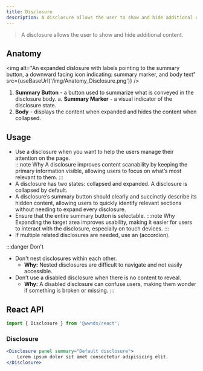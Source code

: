 ```yaml
---
title: Disclosure
description: A disclosure allows the user to show and hide additional content.
---
```



> A disclosure allows the user to show and hide additional content.

## Anatomy

<img
	alt="An expanded dislosure with labels pointing to the summary button, a downward facing icon indicating: summary marker, and body text"
	src={useBaseUrl('/img/Anatomy_Disclosure.png')}
/>

1. **Summary Button** - a button used to summarize what is conveyed in the disclosure body.
	a. **Summary Marker** - a visual indicator of the disclosure state.
1. **Body** - displays the content when expanded and hides the content when collapsed.

## Usage

- Use a disclosure when you want to help the users manage their attention on the page.  
	:::note Why
	A disclosure improves content scanability by keeping the primary information visible, allowing users to focus on what’s most relevant to them.
	:::
- A disclosure has two states: collapsed and expanded. A disclosure is collapsed by default.
- A disclosure’s summary button should clearly and succinctly describe its hidden content, allowing users to quickly identify relevant sections without needing to expand every disclosure.
- Ensure that the entire summary button is selectable.
	:::note Why
	Expanding the target area improves usability, making it easier for users to interact with the disclosure, especially on touch devices.
	:::
- If multiple related disclosures are needed, use an (accordion).


:::danger Don't
- Don't nest disclosures within each other.
	- **Why:** Nested disclosures are difficult to navigate and not easily accessible. 
- Don’t use a disabled disclosure when there is no content to reveal.
	- **Why:** A disabled disclosure can confuse users, making them wonder if something is broken or missing.
:::



## React API

```js
import { Disclosure } from '@wwnds/react';
```

### Disclosure

```jsx live
<Disclosure panel summary="Default disclosure">
    Lorem ipsum dolor sit amet consectetur adipisicing elit.
</Disclosure>
```

<PropsTable from={Disclosure} />
